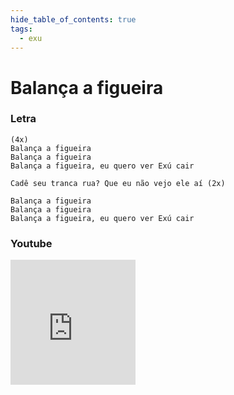 ```yaml
---
hide_table_of_contents: true
tags:
  - exu
---
```


# Balança a figueira

### Letra

```text
(4x)
Balança a figueira
Balança a figueira
Balança a figueira, eu quero ver Exú cair

Cadê seu tranca rua? Que eu não vejo ele aí (2x)

Balança a figueira
Balança a figueira
Balança a figueira, eu quero ver Exú cair
```

### Youtube

<iframe
  width="200"
  height="200"
  src="https://www.youtube.com/embed/rm7wjqvCjB0"
  title="YouTube video player"
  frameborder="0"
  allow="accelerometer; autoplay; clipboard-write; encrypted-media; gyroscope; picture-in-picture; web-share"
  referrerpolicy="strict-origin-when-cross-origin"
  allowfullscreen
></iframe>

